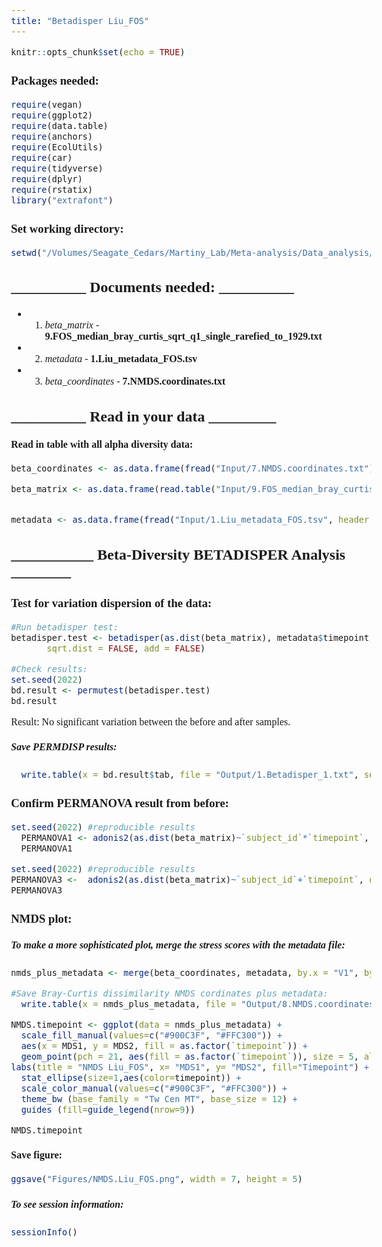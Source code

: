```yaml
---
title: "Betadisper Liu_FOS"
---
```


```{=html}
<style>

body, td {
   font-family: "Tw Cen MT";
   font-size: 16px;
}

</style>
```
```r
knitr::opts_chunk$set(echo = TRUE)

```

### Packages needed:
```r
require(vegan)
require(ggplot2)
require(data.table)
require(anchors)
require(EcolUtils)
require(car)
require(tidyverse)
require(dplyr)
require(rstatix)
library("extrafont")
```

### Set working directory:
```r
setwd("/Volumes/Seagate_Cedars/Martiny_Lab/Meta-analysis/Data_analysis/Meta_analysis/Betadisp/Liu_2017_FOS")
```

## __________ Documents needed: __________##

* 1. *beta_matrix* - **9.FOS_median_bray_curtis_sqrt_q1_single_rarefied_to_1929.txt** 

* 2. *metadata* - **1.Liu_metadata_FOS.tsv** 

* 3. *beta_coordinates* - **7.NMDS.coordinates.txt** 

## __________ Read in your data _________ ##


#### Read in table with all alpha diversity data:
```r
beta_coordinates <- as.data.frame(fread("Input/7.NMDS.coordinates.txt"))

beta_matrix <- as.data.frame(read.table("Input/9.FOS_median_bray_curtis_sqrt_q1_single_rarefied_to_1929.txt", header = TRUE, row.names=1))


metadata <- as.data.frame(fread("Input/1.Liu_metadata_FOS.tsv", header = TRUE))
```


## ___________ Beta-Diversity BETADISPER Analysis ________ ##


### Test for variation dispersion of the data:
```r

#Run betadisper test:
betadisper.test <- betadisper(as.dist(beta_matrix), metadata$timepoint, type = "centroid", bias.adjust = FALSE,
       sqrt.dist = FALSE, add = FALSE)

#Check results:
set.seed(2022)
bd.result <- permutest(betadisper.test)
bd.result
```

Result: No significant variation between the before and after samples.

##### Save PERMDISP results:
```r
  write.table(x = bd.result$tab, file = "Output/1.Betadisper_1.txt", sep = "\t", row.names = TRUE, col.names = NA) 
```


### Confirm PERMANOVA result from before:
```r
set.seed(2022) #reproducible results
  PERMANOVA1 <- adonis2(as.dist(beta_matrix)~`subject_id`*`timepoint`, data=metadata, method = "bray", by="terms",permutations = 999)
  PERMANOVA1
```

```r
set.seed(2022) #reproducible results
PERMANOVA3 <-  adonis2(as.dist(beta_matrix)~`subject_id`+`timepoint`, data=metadata, method = "bray", by="terms",permutations = 999)
PERMANOVA3
```


### NMDS plot:

##### To make a more sophisticated plot, merge the stress scores with the metadata file:
```r
nmds_plus_metadata <- merge(beta_coordinates, metadata, by.x = "V1", by.y = "sampleid2")

#Save Bray-Curtis dissimilarity NMDS cordinates plus metadata:
  write.table(x = nmds_plus_metadata, file = "Output/8.NMDS.coordinates.metadata.txt", sep = "\t", row.names = TRUE, col.names = NA) 

```


```r
NMDS.timepoint <- ggplot(data = nmds_plus_metadata) +
  scale_fill_manual(values=c("#900C3F", "#FFC300")) +
  aes(x = MDS1, y = MDS2, fill = as.factor(`timepoint`)) + 
  geom_point(pch = 21, aes(fill = as.factor(`timepoint`)), size = 5, alpha = 0.7) +
labs(title = "NMDS Liu_FOS", x= "MDS1", y= "MDS2", fill="Timepoint") +
  stat_ellipse(size=1,aes(color=timepoint)) +
  scale_color_manual(values=c("#900C3F", "#FFC300")) +
  theme_bw (base_family = "Tw Cen MT", base_size = 12) +
  guides (fill=guide_legend(nrow=9))

NMDS.timepoint
```

#### Save figure:
```r
ggsave("Figures/NMDS.Liu_FOS.png", width = 7, height = 5)
```


##### To see session information:
```r
sessionInfo()
```

